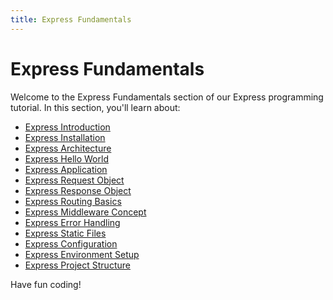 ```yaml
---
title: Express Fundamentals
---
```


# Express Fundamentals

Welcome to the Express Fundamentals section of our Express programming tutorial. In this section, you'll learn about:

- [Express Introduction](./0-express-introduction.mdx)
- [Express Installation](./1-express-installation.mdx)
- [Express Architecture](./2-express-architecture.mdx)
- [Express Hello World](./3-express-hello-world.mdx)
- [Express Application](./4-express-application.mdx)
- [Express Request Object](./5-express-request-object.mdx)
- [Express Response Object](./6-express-response-object.mdx)
- [Express Routing Basics](./7-express-routing-basics.mdx)
- [Express Middleware Concept](./8-express-middleware-concept.mdx)
- [Express Error Handling](./9-express-error-handling.mdx)
- [Express Static Files](./10-express-static-files.mdx)
- [Express Configuration](./11-express-configuration.mdx)
- [Express Environment Setup](./12-express-environment-setup.mdx)
- [Express Project Structure](./13-express-project-structure.mdx)

Have fun coding!